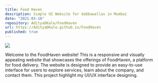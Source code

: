 ```yaml
---
title: Food Haven
description: Simple UI Website for dabbawallas in Mumbai
date: "2021-03-16"
repository: AdityaDKale/FoodHaven
url: https://AdityaDKale.github.io/FoodHaven
published: true
---
```


 [![](https://github.com/AdityaDKale/FoodHaven/raw/main/images/screenshot1.jpg)]()

Welcome to the FoodHaven website! This is a responsive and visually appealing website that showcases the offerings of FoodHaven, a platform for food delivery. The website is designed to provide an easy-to-use interface for users to explore services, learn about the company, and contact them. This project highlight my UI/UX interface designing.

